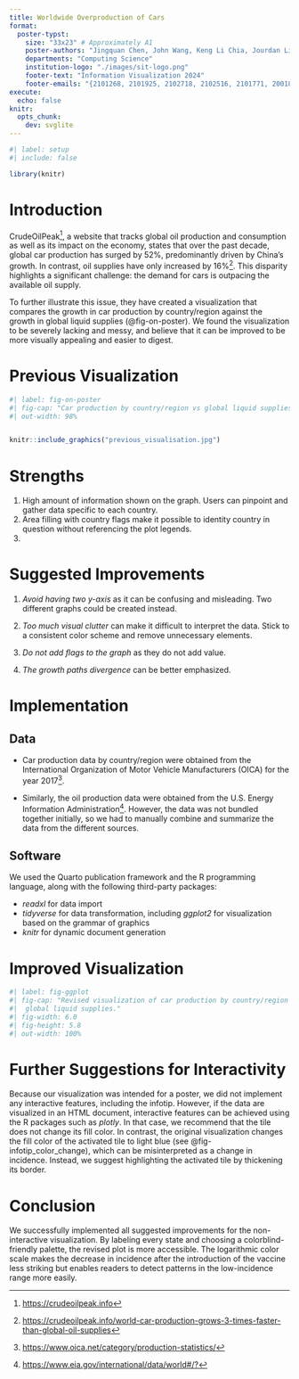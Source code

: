 ```yaml
---
title: Worldwide Overproduction of Cars
format:
  poster-typst: 
    size: "33x23" # Approximately A1
    poster-authors: "Jingquan Chen, John Wang, Keng Li Chia, Jourdan Lim, Perpetua Raj, Joey Tan"
    departments: "Computing Science"
    institution-logo: "./images/sit-logo.png"
    footer-text: "Information Visualization 2024"
    footer-emails: "{2101268, 2101925, 2102718, 2102516, 2101771, 2001885}"
execute:
  echo: false
knitr:
  opts_chunk:
    dev: svglite
---
```


```r
#| label: setup
#| include: false

library(knitr)
```


# Introduction

CrudeOilPeak[^crude_oil_peak], a website that tracks global oil production and consumption as well as its impact on the economy, states that over the past decade, global car production has surged by 52%, predominantly driven by China's growth. In contrast, oil supplies have only increased by 16%[^car_three_times_oil]. This disparity highlights a significant challenge: the demand for cars is outpacing the available oil supply.

To further illustrate this issue, they have created a visualization that compares the growth in car production by country/region against the growth in global liquid supplies (@fig-on-poster). We found the visualization to be severely lacking and messy, and believe that it can be improved to be more visually appealing and easier to digest.  

[^crude_oil_peak]: <https://crudeoilpeak.info>

[^car_three_times_oil]: <https://crudeoilpeak.info/world-car-production-grows-3-times-faster-than-global-oil-supplies>

# Previous Visualization

```r
#| label: fig-on-poster
#| fig-cap: "Car production by country/region vs global liquid supplies"
#| out-width: 98%


knitr::include_graphics("previous_visualisation.jpg")
```


# Strengths

1. High amount of information shown on the graph. Users can pinpoint and gather data specific to each country.
1. Area filling with country flags make it possible to identity country in question without referencing the plot legends.
1. 


# Suggested Improvements

1. *Avoid having two y-axis* as it can be confusing and misleading. Two
different graphs could be created instead.

1. *Too much visual clutter* can make it difficult to interpret the data. Stick to a consistent color scheme and remove unnecessary elements.

1. *Do not add flags to the graph* as they do not add value.

1. *The growth paths divergence* can be better emphasized.
    
    
# Implementation


## Data

*   Car production data by country/region were obtained from the International
    Organization of Motor Vehicle Manufacturers (OICA) for the year
    2017[^production_stats_by_region_2017]. 
    
*   Similarly, the oil production data
    were obtained from the U.S. Energy Information
    Administration[^crude_oil_stats]. However, the data was not bundled
    together initially, so we had to manually combine and summarize the data
    from the different sources.

[^production_stats_by_region_2017]: <https://www.oica.net/category/production-statistics/>

[^crude_oil_stats]: <https://www.eia.gov/international/data/world#/?>


## Software

We used the Quarto publication framework and the R programming language, along with the following third-party packages:

*   *readxl* for data import
*   *tidyverse* for data transformation, including *ggplot2* for visualization
    based on the grammar of graphics
*   *knitr* for dynamic document generation

```{=typst}
#v(2em)
```

# Improved Visualization

```r
#| label: fig-ggplot
#| fig-cap: "Revised visualization of car production by country/region vs 
#|  global liquid supplies."
#| fig-width: 6.0
#| fig-height: 5.8
#| out-width: 100%

```


# Further Suggestions for Interactivity

Because our visualization was intended for a poster, we did not implement any interactive features, including the infotip. However, if the data are visualized in an HTML document, interactive features can be achieved using the R packages such as *plotly*. In that case, we recommend that the tile does not change its fill color. In contrast, the original visualization changes the fill color of the activated tile to light blue (see @fig-infotip_color_change), which can be misinterpreted as a change in incidence. Instead, we suggest highlighting the activated tile by thickening its border.


# Conclusion

We successfully implemented all suggested improvements for the non-interactive visualization. By labeling every state and choosing a colorblind-friendly palette, the revised plot is more accessible. The logarithmic color scale makes the decrease in incidence after the introduction of the vaccine less striking but enables readers to detect patterns in the low-incidence range more easily.
